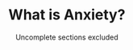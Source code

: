 <Meta
  title="What is Anxiety? - Neurodiversity Wiki"
  description="Learn about what it means to have Anxiety."
  social="/social/axniety.jpg"
/>

<PreviewBanner googleDocUrl="https://docs.google.com/document/d/1vN_2cJPuPJISuyznDwKSrmxDLd2NBNNneTtLi98h5VM/edit?usp=sharing" />

<Header>

# What is Anxiety?

Uncomplete sections excluded

</Header>
